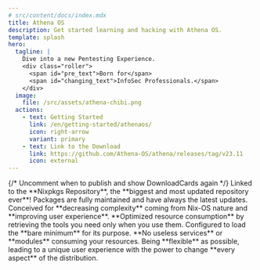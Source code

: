 ---
# src/content/docs/index.mdx
title: Athena OS
description: Get started learning and hacking with Athena OS.
template: splash
hero:
  tagline: |
    Dive into a new Pentesting Experience.
    <div class="roller">
      <span id="pre_text">Born for</span>
      <span id="changing_text">InfoSec Professionals.</span>
    </div>
  image:
    file: /src/assets/athena-chibi.png
  actions:
    - text: Getting Started
      link: /en/getting-started/athenaos/
      icon: right-arrow
      variant: primary
    - text: Link to the Download
      link: https://github.com/Athena-OS/athena/releases/tag/v23.11
      icon: external
---


<StatusComponent />
<TimelineComponent />
{/*
Uncomment when to publish and show DownloadCards again
<DownloadCards client:load />
*/}

<CardGrid stagger>
  <Card title="Pentesting" icon="add-document">
    Linked to the **Nixpkgs Repository**, the **biggest and most updated
    repository ever**! Packages are fully maintained and have always the latest
    updates.
  </Card>
  <Card title="User-oriented" icon="star">
    Conceived for **decreasing complexity** coming from Nix-OS nature and
    **improving user experience**.
  </Card>
  <Card title="Performance" icon="rocket">
    **Optimized resource consumption** by retrieving the tools you need only
    when you use them.     Configured to load the **bare minimum** for its purpose.
    **No useless services** or **modules** consuming your resources.
  </Card>
  <Card title="Flexibilty" icon="puzzle">
    Being **flexible** as possible, leading to a unique user experience with the
    power to change **every aspect** of the distribution.
  </Card>
</CardGrid>

<ScriptWorkaround />